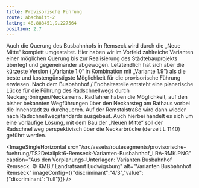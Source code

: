 ```yaml
---
title: Provisorische Führung
route: abschnitt-2
latLng: 48.888451,9.227564
position: 2.7
---
```

Auch die Querung des Busbahnhofs in Remseck wird durch die „Neue Mitte“ komplett umgestaltet. Hier haben wir im Vorfeld zahlreiche Varianten einer möglichen Querung bis zur Realisierung des Städtebauprojekts überlegt und gegeneinander abgewogen. Letztendlich hat sich aber die kürzeste Version („Variante 1.0“ in Kombination mit „Variante 1.9”) als die beste und kostengünstigste Möglichkeit für die provisorische Führung erwiesen. Nach dem Busbahnhof / Endhaltestelle entsteht eine planerische Lücke für die Führung des Radschnellwegs durch Neckargröningen/Neckarrems. Radfahrer haben die Möglichkeit, auf den bisher bekannten Wegführungen über den Neckarsteg am Rathaus vorbei die Innenstadt zu durchqueren. Auf der Remstalstraße wird dann wieder nach Radschnellwegstandards ausgebaut. Auch hierbei handelt es sich um eine vorläufige Lösung, mit dem Bau der „Neuen Mitte“ soll der Radschnellweg perspektivisch über die Neckarbrücke (derzeit L 1140) geführt werden.

<ImageSingleHorizontal src="/src/assets/routesegments/provisorische-fuehrung/TS2Detailpkt6-Remseck-Varianten-Busbahnhof_LRA-RMK.PNG" caption="Aus den Vorplanungs-Unterlagen: Varianten Busbahnhof Remseck. © KMB / Landratsamt Ludwigsburg" alt="Varianten Busbahnhof Remseck" imageConfig={{"discriminant":"4/3","value":{"discriminant":"full"}}} />
